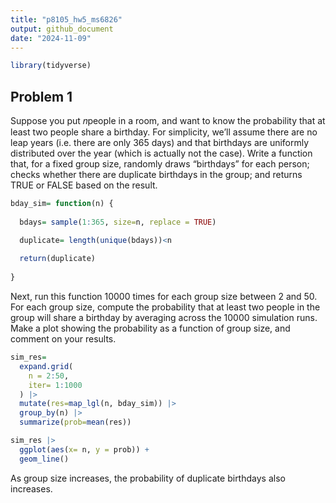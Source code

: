 ```yaml
---
title: "p8105_hw5_ms6826"
output: github_document
date: "2024-11-09"
---
```


```r
library(tidyverse)
```


## Problem 1
Suppose you put 𝑛people in a room, and want to know the probability that at least two people share a birthday. For simplicity, we’ll assume there are no leap years (i.e. there are only 365 days) and that birthdays are uniformly distributed over the year (which is actually not the case).
Write a function that, for a fixed group size, randomly draws “birthdays” for each person; checks whether there are duplicate birthdays in the group; and returns TRUE or FALSE based on the result.

```r
bday_sim= function(n) {
  
  bdays= sample(1:365, size=n, replace = TRUE)

  duplicate= length(unique(bdays))<n
  
  return(duplicate)
  
}
```

Next, run this function 10000 times for each group size between 2 and 50. For each group size, compute the probability that at least two people in the group will share a birthday by averaging across the 10000 simulation runs. Make a plot showing the probability as a function of group size, and comment on your results.
```r
sim_res=
  expand.grid(
    n = 2:50,
    iter= 1:1000
  ) |> 
  mutate(res=map_lgl(n, bday_sim)) |> 
  group_by(n) |> 
  summarize(prob=mean(res))

sim_res |> 
  ggplot(aes(x= n, y = prob)) +
  geom_line()
```
As group size increases, the probability of duplicate birthdays also increases.



